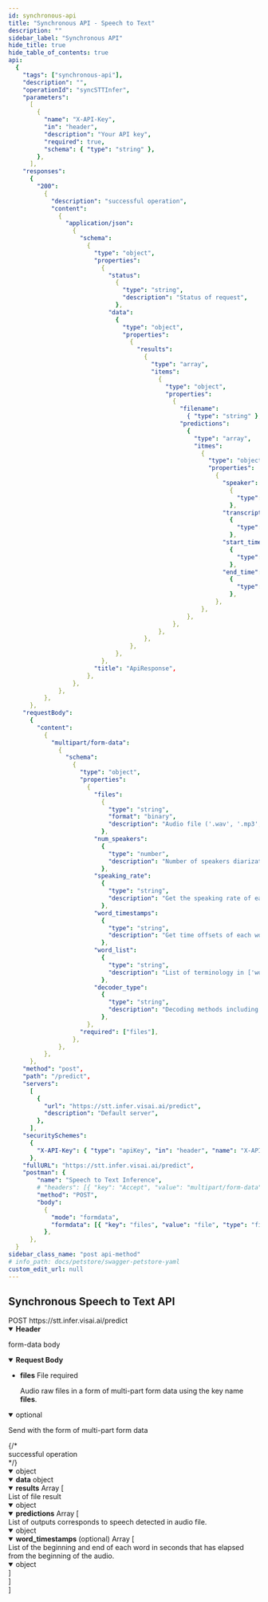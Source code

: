 ```yaml
---
id: synchronous-api
title: "Synchronous API - Speech to Text"
description: ""
sidebar_label: "Synchronous API"
hide_title: true
hide_table_of_contents: true
api:
  {
    "tags": ["synchronous-api"],
    "description": "",
    "operationId": "syncSTTInfer",
    "parameters":
      [
        {
          "name": "X-API-Key",
          "in": "header",
          "description": "Your API key",
          "required": true,
          "schema": { "type": "string" },
        },
      ],
    "responses":
      {
        "200":
          {
            "description": "successful operation",
            "content":
              {
                "application/json":
                  {
                    "schema":
                      {
                        "type": "object",
                        "properties":
                          {
                            "status":
                              {
                                "type": "string",
                                "description": "Status of request",
                              },
                            "data":
                              {
                                "type": "object",
                                "properties":
                                  {
                                    "results":
                                      {
                                        "type": "array",
                                        "items":
                                          {
                                            "type": "object",
                                            "properties":
                                              {
                                                "filename":
                                                  { "type": "string" },
                                                "predictions":
                                                  {
                                                    "type": "array",
                                                    "itmes":
                                                      {
                                                        "type": "object",
                                                        "properties":
                                                          {
                                                            "speaker":
                                                              {
                                                                "type": "string",
                                                              },
                                                            "transcript":
                                                              {
                                                                "type": "string",
                                                              },
                                                            "start_time":
                                                              {
                                                                "type": "string",
                                                              },
                                                            "end_time":
                                                              {
                                                                "type": "string",
                                                              },
                                                          },
                                                      },
                                                  },
                                              },
                                          },
                                      },
                                  },
                              },
                          },
                        "title": "ApiResponse",
                      },
                  },
              },
          },
      },
    "requestBody":
      {
        "content":
          {
            "multipart/form-data":
              {
                "schema":
                  {
                    "type": "object",
                    "properties":
                      {
                        "files":
                          {
                            "type": "string",
                            "format": "binary",
                            "description": "Audio file ('.wav', '.mp3', '.ogg', and etc.)",
                          },
                        "num_speakers":
                          {
                            "type": "number",
                            "description": "Number of speakers diarization in 1-4 speakers. (default: 1)",
                          },
                        "speaking_rate":
                          {
                            "type": "string",
                            "description": "Get the speaking rate of each transcription by settings true (default: false)",
                          },
                        "word_timestamps":
                          {
                            "type": "string",
                            "description": "Get time offsets of each word by settings true (default: false)",
                          },
                        "word_list":
                          {
                            "type": "string",
                            "description": "List of terminology in ['word_1', 'word_2', ...] format",
                          },
                        "decoder_type":
                          {
                            "type": "string",
                            "description": "Decoding methods including Greedy, BeamSearch, and LMBeamSearch (default: LMBeamSearch)",
                          },
                      },
                    "required": ["files"],
                  },
              },
          },
      },
    "method": "post",
    "path": "/predict",
    "servers":
      [
        {
          "url": "https://stt.infer.visai.ai/predict",
          "description": "Default server",
        },
      ],
    "securitySchemes":
      {
        "X-API-Key": { "type": "apiKey", "in": "header", "name": "X-API-Key" },
      },
    "fullURL": "https://stt.infer.visai.ai/predict",
    "postman": {
        "name": "Speech to Text Inference",
        # "headers": [{ "key": "Accept", "value": "multipart/form-data" }],
        "method": "POST",
        "body":
          {
            "mode": "formdata",
            "formdata": [{ "key": "files", "value": "file", "type": "file" }],
          },
      },
  }
sidebar_class_name: "post api-method"
# info_path: docs/petstore/swagger-petstore-yaml
custom_edit_url: null
---
```



## Synchronous Speech to Text API

<div className="custom-url-container">
  <span className="custom-method">POST</span>
  <span className="custom-url">https://stt.infer.visai.ai/predict</span>
</div>
<details style={{ marginBottom: "1rem" }} data-collapsed={false} open={true}>
  <summary style={{}}>
    <strong>Header</strong>
  </summary>
  <div>
    <ul>
      <ParamsItem
        className={"paramsItem"}
        param={{
          name: "X-API-Key",
          in: "header",
          description: "Your API key",
          required: true,
          schema: { type: "string" },
        }}
      ></ParamsItem>
    </ul>
  </div>
</details>
<MimeTabs>
  <TabItem label={"multipart/form-data"} value={"multipart/form-data-schema"}>
    <p style={{ marginLeft: "1rem", marginBottom: "0px", fontWeight: 500, fontSize: "12px" }}>form-data body</p>
    <details style={{}} data-collapsed={false} open={true}>
      <summary style={{ textAlign: "left" }}>
        <strong>Request Body</strong><br/>
      </summary>
      <div style={{ textAlign: "left", marginLeft: "1rem" }}></div>
      <ul style={{ marginLeft: "1rem" }}>
        <li>
          <div>
            <div>
              <strong>files</strong>
              <span style={{ opacity: "0.6" }}> File</span>
              <span
                style={{
                  color: "#FA383E",
                  marginLeft: "0.25rem",
                  fontWeight: "700",
                }}
              >
                required
              </span>
            </div>
            <p>Audio raw files in a form of multi-part form data using the key name <b>files</b>.</p>
          </div>
        </li>
      </ul>
    </details>
    <details
      style={{ marginBottom: "1rem" }}
      data-collapsed={false}
      open={true}
    >
      <summary style={{}}>
         <span style={{ opacity: "0.6" }}>optional</span>
         <p style={{ fontSize: "14px", opacity: "0.6" }}>Send with the form of multi-part form data</p>
      </summary>
      <div>
        <ul>
          <ParamsItem
            className={"paramsItem"}
            param={{
              name: "num_speakers",
              in: "query",
              description: "Number of speakers diarization in 1-4 speakers.",
              required: false,
              style: "form",
              schema: {
                type: "number",
                default: `1`,
              },
            }}
          ></ParamsItem>
          <ParamsItem
            className={"paramsItem"}
            param={{
              name: "speaking_rate",
              in: "query",
              description: "Get the speaking rate of each transcription for speech fluency analysis in the audio.",
              required: false,
              style: "form",
              schema: {
                type: "boolean",
                default: `false`,
              },
            }}
          ></ParamsItem>
          <ParamsItem
            className={"paramsItem"}
            param={{
              name: "word_timestamps",
              in: "query",
              description: "Get time offsets of each word that is recognized in the audio.",
              required: false,
              style: "form",
              schema: {
                type: "boolean",
                default: `false`,
              },
            }}
          ></ParamsItem>
          <ParamsItem
            className={"paramsItem"}
            param={{
              name: "word_list",
              in: "query",
              description: "List of terminology ['word_1', 'word_2', ...]",
              required: false,
              style: "form",
              schema: {
                type: "string[]",
                default: `[]`,
              },
            }}
          ></ParamsItem>
          <ParamsItem
            className={"paramsItem"}
            param={{
              name: "decoder_type",
              in: "query",
              description: "Decoding methods including `Greedy`, `BeamSearch`, and `LMBeamSearch`",
              required: false,
              style: "form",
              schema: {
                type: "string",
                default: `LMBeamSearch`,
              },
            }}
          ></ParamsItem>
        </ul>
      </div>
    </details>
  </TabItem>
</MimeTabs>
<div>
  <ApiTabs>
    <TabItem label={"200"} value={"200"}>
      {/* <div>successful operation</div> */}
      <div>
        <MimeTabs schemaType={"response"}>
          <TabItem label={"application/json"} value={"application/json"}>
            <SchemaTabs>
              <TabItem label={"Schema"} value={"Schema"}>
                 <details style={{}} data-collapsed={false} open={true}>
                  <summary style={{}}>
                    <span style={{ opacity: "0.6" }}> object</span>
                  </summary>
                  <div style={{ marginLeft: "1rem" }}>
                   <SchemaItem
                      collapsible={false}
                      name={"status"}
                      required={false}
                      schemaName={"string"}
                      qualifierMessage={
                        "`success` | `failed`"
                      }
                      schema={{
                        description: "Status of request",
                        title: "status",
                      }}
                    ></SchemaItem>
                    <SchemaItem
                      collapsible={false}
                      className={"schemaItem"}
                    >
                      <details style={{}} data-collapsed={false} open={true}>
                        <summary style={{}}>
                          <strong>data</strong>
                          <span style={{ opacity: "0.6" }}> object</span>
                        </summary>
                        <div style={{ marginLeft: "1rem" }}>
                          <SchemaItem
                            collapsible={false}
                            className={"schemaItem"}
                          >
                            <details style={{}} data-collapsed={false} open={true}>
                              <summary style={{}}>
                                <strong>results</strong>
                                <span style={{ opacity: "0.6" }}> Array [</span>
                              </summary>
                              <div style={{ marginLeft: "1rem" }}>
                                <div>List of file result</div>
                                <SchemaItem
                                  collapsible={false}
                                  className={"schemaItem"}
                                >
                                  <details style={{}} data-collapsed={false} open={true}>
                                    <summary style={{}}>
                                      <span style={{ opacity: "0.6" }}> object</span>
                                    </summary>
                                    <div style={{ marginLeft: "1rem" }}>
                                      <SchemaItem
                                        collapsible={false}
                                        name={"filename"}
                                        required={false}
                                        schemaName={"string"}
                                        qualifierMessage={undefined}
                                        schema={{
                                          type: "string",
                                          description: "File name",
                                        }}
                                      ></SchemaItem>
                                      <SchemaItem
                                        collapsible={false}
                                        className={"schemaItem"}
                                      >
                                        <details style={{}} data-collapsed={false} open={true}>
                                          <summary style={{}}>
                                            <strong>predictions</strong>
                                            <span style={{ opacity: "0.6" }}> Array [</span>
                                          </summary>
                                          <div style={{ marginLeft: "1rem" }}>
                                            <div>List of outputs corresponds to speech detected in audio file.</div>
                                            <SchemaItem
                                              collapsible={false}
                                              className={"schemaItem"}
                                            >
                                              <details style={{}} data-collapsed={false} open={true}>
                                                <summary style={{}}>
                                                  <span style={{ opacity: "0.6" }}> object</span>
                                                </summary>
                                                <div style={{ marginLeft: "1rem" }}>
                                                  <SchemaItem
                                                    collapsible={false}
                                                    name={"start_time"}
                                                    required={false}
                                                    schemaName={"string"}
                                                    qualifierMessage={undefined}
                                                    schema={{
                                                      type: "string",
                                                      description: "Start time in `HH:mm:ss.sss` format",
                                                    }}
                                                  ></SchemaItem>
                                                  <SchemaItem
                                                    collapsible={false}
                                                    name={"end_time"}
                                                    required={false}
                                                    schemaName={"string"}
                                                    qualifierMessage={undefined}
                                                    schema={{
                                                      type: "string",
                                                      description: "Start time in `HH:mm:ss.sss` format",
                                                    }}
                                                  ></SchemaItem>
                                                  <SchemaItem
                                                    collapsible={false}
                                                    name={"speaker"}
                                                    required={false}
                                                    schemaName={"string"}
                                                    qualifierMessage={undefined}
                                                    schema={{
                                                      type: "string",
                                                      description: "Speaker in `SPEAKER_{number}` format",
                                                    }}
                                                  ></SchemaItem>
                                                  <SchemaItem
                                                    collapsible={false}
                                                    name={"transcript"}
                                                    required={false}
                                                    schemaName={"string"}
                                                    qualifierMessage={undefined}
                                                    schema={{
                                                      type: "string",
                                                      description: "The transcribed text",
                                                    }}
                                                  ></SchemaItem>
                                                  <SchemaItem
                                                    collapsible={false}
                                                    name={"speaker_rate"}
                                                    required={false}
                                                    schemaName={"(optional) float"}
                                                    qualifierMessage={undefined}
                                                    schema={{
                                                      type: "string",
                                                      description: "Speaking rate of each transcription",
                                                    }}
                                                  ></SchemaItem>
                                                  <SchemaItem
                                                    collapsible={false}
                                                    className={"schemaItem"}
                                                  >
                                                    <details style={{}} data-collapsed={false} open={true}>
                                                      <summary style={{}}>
                                                        <strong>word_timestamps</strong>
                                                        <span style={{ opacity: "0.6" }}> (optional) Array [</span>
                                                      </summary>
                                                      <div style={{ marginLeft: "1rem" }}>
                                                        <div>List of the beginning and end of each word in seconds that has elapsed from the beginning of the audio.</div>
                                                        <SchemaItem
                                                          collapsible={false}
                                                          className={"schemaItem"}
                                                        >
                                                          <details style={{}} data-collapsed={false} open={false}>
                                                            <summary style={{}}>
                                                              <span style={{ opacity: "0.6" }}> object</span>
                                                            </summary>
                                                            <div style={{ marginLeft: "1rem" }}>
                                                              <SchemaItem
                                                                collapsible={false}
                                                                name={"start_time"}
                                                                required={false}
                                                                schemaName={"string"}
                                                                qualifierMessage={undefined}
                                                                schema={{
                                                                  type: "string",
                                                                  description: "Start time in HH:MM:SS.sss format",
                                                                }}
                                                              ></SchemaItem>
                                                              <SchemaItem
                                                                collapsible={false}
                                                                name={"end_time"}
                                                                required={false}
                                                                schemaName={"string"}
                                                                qualifierMessage={undefined}
                                                                schema={{
                                                                  type: "string",
                                                                  description: "Start time in `HH:MM:SS.sss` format",
                                                                }}
                                                              ></SchemaItem>
                                                              <SchemaItem
                                                                collapsible={false}
                                                                name={"word"}
                                                                required={false}
                                                                schemaName={"string"}
                                                                qualifierMessage={undefined}
                                                                schema={{
                                                                  type: "string",
                                                                  description: "Word in audio file",
                                                                }}
                                                              ></SchemaItem>
                                                            </div>
                                                          </details>
                                                        </SchemaItem>
                                                      </div>
                                                      <div
                                                        style={{
                                                          fontSize: "var(--ifm-code-font-size)",
                                                          opacity: "0.6",
                                                          marginLeft: "-.5rem",
                                                        }}
                                                      >
                                                        ]
                                                      </div>
                                                    </details>
                                                  </SchemaItem>
                                                </div>
                                              </details>
                                            </SchemaItem>
                                          </div>
                                          <div
                                            style={{
                                              fontSize: "var(--ifm-code-font-size)",
                                              opacity: "0.6",
                                              marginLeft: "-.5rem",
                                            }}
                                          >
                                            ]
                                          </div>
                                        </details>
                                      </SchemaItem>
                                    </div>
                                  </details>
                                </SchemaItem>
                              </div>
                              <div
                                style={{
                                  fontSize: "var(--ifm-code-font-size)",
                                  opacity: "0.6",
                                  marginLeft: "-.5rem",
                                }}
                              >
                                ]
                              </div>
                            </details>
                          </SchemaItem>
                        </div>
                      </details>
                    </SchemaItem>
                  </div>
                </details>
              </TabItem>
              <TabItem
                label={"Example (from schema)"}
                value={"Example (from schema)"}
              >
                <ResponseSamples
                  responseExample={
                    `{
  "status": "success",
  "data": {
    "results": [
      {
        "filename": "record.wav",
        "predictions": [
          {
            "speaker": "SPEAKER_00",
            "transcript": "วิสัย",
            "start_time": "00:00:01.322",
            "end_time": "00:00:02.158"
          },
          {
            "speaker": "SPEAKER_00",
            "transcript": "บริษัทผู้พัฒนาแพลตฟอร์ม",
            "start_time": "00:00:02.721",
            "end_time": "00:00:05.145"
          },
          {
            "speaker": "SPEAKER_00",
            "transcript": "มีเป้าหมายหลักในการเป็นศูนย์กลางการให้บริการ",
            "start_time": "00:00:05.930",
            "end_time": "00:00:09.274"
          },
          {
            "speaker": "SPEAKER_00",
            "transcript": "การทดลองวิจัย",
            "start_time": "00:00:09.803",
            "end_time": "00:00:11.203"
          },
          {
            "speaker": "SPEAKER_00",
            "transcript": "และแลกเปลี่ยนความรู้ด้านปัญญาประดิษฐ์",
            "start_time": "00:00:12.056",
            "end_time": "00:00:14.360"
          }
        ]
      }
    ]
  }
}`
                  }
                  language={"json"}
                ></ResponseSamples>
              </TabItem>
            </SchemaTabs>
          </TabItem>
        </MimeTabs>
      </div>
    </TabItem>

  </ApiTabs>
</div>
